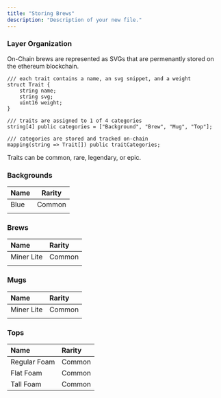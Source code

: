 ```yaml
---
title: "Storing Brews"
description: "Description of your new file."
---
```


### Layer Organization

On-Chain brews are represented as SVGs that are permenantly stored on the ethereum blockchain.

```solidity
/// each trait contains a name, an svg snippet, and a weight
struct Trait { 
	string name; 
	string svg; 
	uint16 weight;
}

/// traits are assigned to 1 of 4 categories
string[4] public categories = ["Background", "Brew", "Mug", "Top"];

/// categories are stored and tracked on-chain
mapping(string => Trait[]) public traitCategories;
```

Traits can be common, rare, legendary, or epic.

### Backgrounds

| **Name** | **Rarity** |
| -------- | ---------- |
| Blue     | Common     |
|          |            |

### Brews

| **Name**   | **Rarity** |
| :--------- | :--------- |
| Miner Lite | Common     |
|            |            |

### Mugs

| **Name**   | **Rarity** |
| :--------- | :--------- |
| Miner Lite | Common     |
|            |            |

### Tops

| **Name**     | **Rarity** |
| :----------- | :--------- |
| Regular Foam | Common     |
| Flat Foam    | Common     |
| Tall Foam    | Common     |